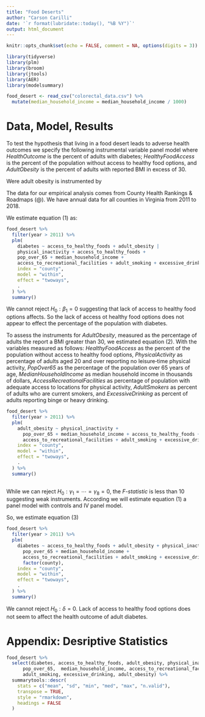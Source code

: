 ```yaml
---
title: "Food Deserts"
author: "Carson Carilli"
date: '`r format(lubridate::today(), "%B %Y")`'
output: html_document
---
```


```r
knitr::opts_chunk$set(echo = FALSE, comment = NA, options(digits = 3))
```

```r
library(tidyverse)
library(plm)
library(broom)
library(jtools)
library(AER)
library(modelsummary)
```

```r
food_desert <- read_csv("colorectal_data.csv") %>%
  mutate(median_household_income = median_household_income / 1000)

```

# Data, Model, Results

To test the hypothesis that living in a food desert leads to adverse health outcomes we specify the following instrumental variable panel model where $HealthOutcome$ is the percent of adults with diabetes; $HealthyFoodAccess$ is the percent of the population without access to healthy food options, and $AdultObesity$ is the percent of adults with reported BMI in excess of 30. 

\begin{equation}
\tag{1}
\mathit{Health Outcome_{i,t}} = \beta_0 
+ \beta_1\mathit{Healthy Food Access}_{i,t} 
+ \beta_2\mathbf{AdultObesity}_{i,t} 
+ \epsilon_{i,t}
\end{equation}

Were adult obesity is instrumented by

\begin{equation}
\mathit{AdultObesity_{i,t}} = \gamma_0 
+ \gamma_1\mathit{Healthy Food Access}_{i,t} 
+ \gamma_3\mathit{PhysicalInactivity_{i,t}} 
+ \gamma_4\mathit{PopOver65_{i,t}} \notag  \\
+ \gamma_5\mathit{MedianHouseholdIncome_{i,t}} 
+ \gamma_6\mathit{AccessRecreationalFacilities_{i,t}} \notag\\
+ \gamma_7\mathit{AdultSmokers_{i,t}}
+ \gamma_8\mathit{ExcessiveDrinking_{i,t}}
+ \nu_{i,t}
\tag{2}
\end{equation}

The data for our empirical analysis comes from County Health Rankings & Roadmaps (@).  We have annual data for all counties in Virginia from 2011 to 2018.  

We estimate equation (1) as:

```r
food_desert %>%
  filter(year > 2011) %>%
  plm(
    diabetes ~ access_to_healthy_foods + adult_obesity |
    physical_inactivity + access_to_healthy_foods +
    pop_over_65 + median_household_income +
    access_to_recreational_facilities + adult_smoking + excessive_drinking,
    index = "county",
    model = "within",
    effect = "twoways",
    .
  ) %>%
  summary()
```

We cannot reject $H_0: \beta_1=0$ suggesting that lack of access to healthy food options affects.  So the lack of access ot healthy food options does not appear to effect the percentage of the population with diabetes.


To assess the instruments for $\mathit{AdultObesity}$, measured as the percentage of adults the report a BMI greater than 30, we estimated equation (2). With the variables measured as follows: $\mathit{HealthyFoodAccess}$ as the percent of the population without access to healthy food options, $\mathit{PhysicalActivity}$ as percentage of adults aged 20 and over reporting no leisure‐time physical activity, $\mathit{PopOver65}$ as the percentage of the population over 65 years of age, $\mathit{MedianHouseholdIncome}$ as median household income in thousands of dollars, $\mathit{AccessRecreationalFacilities}$ as 
percentage of population with adequate access to locations for physical activity, $\mathit{AdultSmokers}$ as percent of adults who are current smokers, and $\mathit{ExcessiveDrinking}$ as percent of adults reporting binge or heavy drinking.  


```r
food_desert %>%
  filter(year > 2011) %>%
  plm(
    adult_obesity ~ physical_inactivity +
      pop_over_65 + median_household_income + access_to_healthy_foods +
      access_to_recreational_facilities + adult_smoking + excessive_drinking,
    index = "county",
    model = "within",
    effect = "twoways",
    .
  ) %>%
  summary()
 
```

While we can reject $H_0: \gamma_1=\dotsm=\gamma_8=0$, the *F-statistic* is less than 10 suggesting weak instruments.  According we will estimate equation (1) a panel model with controls and IV panel model.  

So, we estimate equation (3)

\begin{equation}
\mathit{Health Outcome_{i,t}} = \delta_0 
+ \delta_1\mathit{Healthy Food Access}_{i,t} 
+ \delta_2\mathit{AdultObesity}_{i,t}
+ \delta_3\mathit{PhysicalInactivity_{i,t}}  \notag \\
+ \delta_4\mathit{PopOver65_{i,t}} 
+ \delta_5\mathit{MedianHouseholdIncome_{i,t}} 
+ \delta_6\mathit{AccessRecreationalFacilities_{i,t}}\notag \\
+ \delta_7\mathit{AdultSmokers_{i,t}}
+ \delta_8\mathit{ExcessiveDrinking_{i,t}}
+ \omega_{i,t}
\tag{3}
\end{equation}

```r
food_desert %>%
  filter(year > 2011) %>%
  plm(
    diabetes ~ access_to_healthy_foods + adult_obesity + physical_inactivity +
      pop_over_65 + median_household_income +
      access_to_recreational_facilities + adult_smoking + excessive_drinking + adult_obesity +
      factor(county),
    index = "county",
    model = "within",
    effect = "twoways",
    .
  ) %>%
  summary()
```

We cannot reject $H_0:\delta=0$. Lack of access to healthy food options does not seem to affect the health outcome of adult diabetes. 

# Appendix: Desriptive Statistics


```r
food_desert %>% 
  select(diabetes, access_to_healthy_foods, adult_obesity, physical_inactivity, 
      pop_over_65,  median_household_income, access_to_recreational_facilities,
      adult_smoking, excessive_drinking, adult_obesity) %>% 
  summarytools::descr(
    stats = c("mean", "sd", "min", "med", "max", "n.valid"), 
    transpose = TRUE,
    style = "rmarkdown",
    headings = FALSE
  )
```

